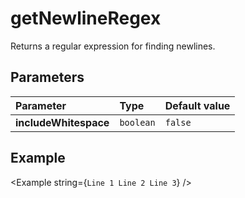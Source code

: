 
# getNewlineRegex

Returns a regular expression for finding newlines.

## Parameters

| Parameter             | Type      | Default value |
| :-------------------- | :-------- | :------------ |
| **includeWhitespace** | `boolean` | `false`       |

## Example

<Example
    string={`Line 1
 Line 2
  Line 3`}
/>
